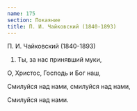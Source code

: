 ```yaml
---
name: 175
section: Покаяние
title: П. И. Чайковский (1840-1893)
---
```

П. И. Чайковский (1840-1893)


1. Ты, за нас принявший муки,

О, Христос, Господь и Бог наш,

Смилуйся над нами, смилуйся над нами,

Смилуйся над нами.